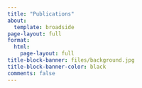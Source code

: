```yaml
---
title: "Publications"
about:
  template: broadside
page-layout: full
format:
  html:
    page-layout: full
title-block-banner: files/background.jpg
title-block-banner-color: black
comments: false
---
```

